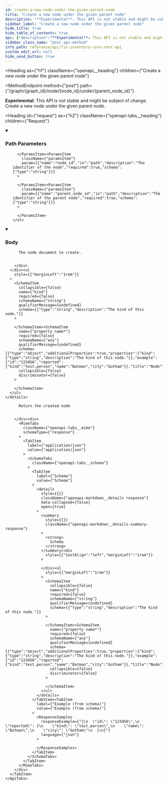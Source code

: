 ```yaml
---
id: create-a-new-node-under-the-given-parent-node
title: "Create a new node under the given parent node"
description: "**Experimental**: This API is not stable and might be subject of change.<br/>"
sidebar_label: "Create a new node under the given parent node"
hide_title: true
hide_table_of_contents: true
api: {"description":"**Experimental**: This API is not stable and might be subject of change.<br/>\nCreate a new node under the given parent node.\n","tags":["node_management"],"parameters":[{"name":"graph_id","in":"path","example":"fix","description":"The identifier of the graph","required":true,"schema":{"type":"string"}},{"name":"node_id","in":"path","description":"The identifier of the node","required":true,"schema":{"type":"string"}},{"name":"parent_node_id","in":"path","description":"The identifier of the parent node","required":true,"schema":{"type":"string"}}],"requestBody":{"description":"The node document to create.","content":{"application/json":{"schema":{"type":"object","additionalProperties":true,"properties":{"kind":{"type":"string","description":"The kind of this node."}},"example":{"id":"123456","reported":{"kind":"test.person","name":"Batman","city":"Gotham"}},"title":"Node"}}}},"responses":{"200":{"description":"Return the created node","content":{"application/json":{"schema":{"type":"object","additionalProperties":true,"properties":{"kind":{"type":"string","description":"The kind of this node."}},"example":{"id":"123456","reported":{"kind":"test.person","name":"Batman","city":"Gotham"}},"title":"Node"}}}}},"method":"post","path":"/graph/{graph_id}/node/{node_id}/under/{parent_node_id}","servers":[{"url":"https://{host}:{port}","variables":{"host":{"default":"localhost"},"port":{"default":"8900"}}}],"jsonRequestBodyExample":{"id":"123456","reported":{"kind":"test.person","name":"Batman","city":"Gotham"}},"info":{"title":"Fix Inventory Core REST API","version":"V1"},"postman":{"name":"Create a new node under the given parent node","description":{"content":"**Experimental**: This API is not stable and might be subject of change.<br/>\nCreate a new node under the given parent node.\n","type":"text/plain"},"url":{"path":["graph",":graph_id","node",":node_id","under",":parent_node_id"],"host":["{{baseUrl}}"],"query":[],"variable":[{"disabled":false,"description":{"content":"(Required) The identifier of the graph","type":"text/plain"},"type":"any","value":"","key":"graph_id"},{"disabled":false,"description":{"content":"(Required) The identifier of the node","type":"text/plain"},"type":"any","value":"","key":"node_id"},{"disabled":false,"description":{"content":"(Required) The identifier of the parent node","type":"text/plain"},"type":"any","value":"","key":"parent_node_id"}]},"header":[{"key":"Content-Type","value":"application/json"},{"key":"Accept","value":"application/json"}],"method":"POST","body":{"mode":"raw","raw":"\"\"","options":{"raw":{"language":"json"}}}}}
sidebar_class_name: "post api-method"
info_path: reference/api/fix-inventory-core-rest-api
custom_edit_url: null
hide_send_button: true
---
```



<Heading
  as={"h1"}
  className={"openapi__heading"}
  children={"Create a new node under the given parent node"}
>
</Heading>

<MethodEndpoint
  method={"post"}
  path={"/graph/{graph_id}/node/{node_id}/under/{parent_node_id}"}
>
  
</MethodEndpoint>

**Experimental**: This API is not stable and might be subject of change.<br/> Create a new node under the given parent node.

<Heading
  id={"request"}
  as={"h2"}
  className={"openapi-tabs__heading"}
  children={"Request"}
>
</Heading>

<details
  style={{"marginBottom":"1rem"}}
  className={"openapi-markdown__details"}
  data-collapsed={false}
  open={true}
>
  <summary
    style={{}}
  >
    <h3
      className={"openapi-markdown__details-summary-header-params"}
    >
      Path Parameters
    </h3>
  </summary><div>
    <ul>
      <ParamsItem
        className={"paramsItem"}
        param={{"name":"graph_id","in":"path","example":"fix","description":"The identifier of the graph","required":true,"schema":{"type":"string"}}}
      >
        
      </ParamsItem><ParamsItem
        className={"paramsItem"}
        param={{"name":"node_id","in":"path","description":"The identifier of the node","required":true,"schema":{"type":"string"}}}
      >
        
      </ParamsItem><ParamsItem
        className={"paramsItem"}
        param={{"name":"parent_node_id","in":"path","description":"The identifier of the parent node","required":true,"schema":{"type":"string"}}}
      >
        
      </ParamsItem>
    </ul>
  </div>
</details><MimeTabs
  className={"openapi-tabs__mime"}
>
  <TabItem
    label={"application/json"}
    value={"application/json-schema"}
  >
    <details
      style={{}}
      className={"openapi-markdown__details mime"}
      data-collapsed={false}
      open={true}
    >
      <summary
        style={{}}
        className={"openapi-markdown__details-summary-mime"}
      >
        <h3
          className={"openapi-markdown__details-summary-header-body"}
        >
          Body
        </h3>
      </summary><div
        style={{"textAlign":"left","marginLeft":"1rem"}}
      >
        <div
          style={{"marginTop":"1rem","marginBottom":"1rem"}}
        >
          
          
          The node document to create.
          
          
        </div>
      </div><ul
        style={{"marginLeft":"1rem"}}
      >
        <SchemaItem
          collapsible={false}
          name={"kind"}
          required={false}
          schemaName={"string"}
          qualifierMessage={undefined}
          schema={{"type":"string","description":"The kind of this node."}}
        >
          
        </SchemaItem><SchemaItem
          name={"property name*"}
          required={false}
          schemaName={"any"}
          qualifierMessage={undefined}
          schema={{"type":"object","additionalProperties":true,"properties":{"kind":{"type":"string","description":"The kind of this node."}},"example":{"id":"123456","reported":{"kind":"test.person","name":"Batman","city":"Gotham"}},"title":"Node"}}
          collapsible={false}
          discriminator={false}
        >
          
        </SchemaItem>
      </ul>
    </details>
  </TabItem>
</MimeTabs><div>
  <div>
    <ApiTabs
      label={undefined}
      id={undefined}
    >
      <TabItem
        label={"200"}
        value={"200"}
      >
        <div>
          
          
          Return the created node
          
          
        </div><div>
          <MimeTabs
            className={"openapi-tabs__mime"}
            schemaType={"response"}
          >
            <TabItem
              label={"application/json"}
              value={"application/json"}
            >
              <SchemaTabs
                className={"openapi-tabs__schema"}
              >
                <TabItem
                  label={"Schema"}
                  value={"Schema"}
                >
                  <details
                    style={{}}
                    className={"openapi-markdown__details response"}
                    data-collapsed={false}
                    open={true}
                  >
                    <summary
                      style={{}}
                      className={"openapi-markdown__details-summary-response"}
                    >
                      <strong>
                        Schema
                      </strong>
                    </summary><div
                      style={{"textAlign":"left","marginLeft":"1rem"}}
                    >
                      
                    </div><ul
                      style={{"marginLeft":"1rem"}}
                    >
                      <SchemaItem
                        collapsible={false}
                        name={"kind"}
                        required={false}
                        schemaName={"string"}
                        qualifierMessage={undefined}
                        schema={{"type":"string","description":"The kind of this node."}}
                      >
                        
                      </SchemaItem><SchemaItem
                        name={"property name*"}
                        required={false}
                        schemaName={"any"}
                        qualifierMessage={undefined}
                        schema={{"type":"object","additionalProperties":true,"properties":{"kind":{"type":"string","description":"The kind of this node."}},"example":{"id":"123456","reported":{"kind":"test.person","name":"Batman","city":"Gotham"}},"title":"Node"}}
                        collapsible={false}
                        discriminator={false}
                      >
                        
                      </SchemaItem>
                    </ul>
                  </details>
                </TabItem><TabItem
                  label={"Example (from schema)"}
                  value={"Example (from schema)"}
                >
                  <ResponseSamples
                    responseExample={"{\n  \"id\": \"123456\",\n  \"reported\": {\n    \"kind\": \"test.person\",\n    \"name\": \"Batman\",\n    \"city\": \"Gotham\"\n  }\n}"}
                    language={"json"}
                  >
                    
                  </ResponseSamples>
                </TabItem>
              </SchemaTabs>
            </TabItem>
          </MimeTabs>
        </div>
      </TabItem>
    </ApiTabs>
  </div>
</div>
